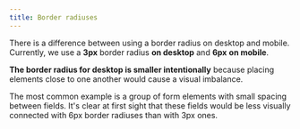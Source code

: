 ```yaml
---
title: Border radiuses
---
```


There is a difference between using a border radius on desktop and mobile.
Currently, we use a **3px** border radius **on desktop** and **6px** **on mobile**.

**The border radius for desktop is smaller intentionally**
because placing elements close to one another would cause a visual imbalance.

The most common example is a group of form elements with small spacing between fields.
It's clear at first sight that these fields would be less visually connected
with 6px border radiuses than with 3px ones.

